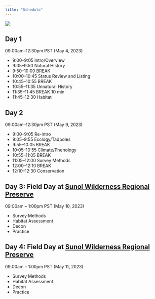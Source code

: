 ```yaml
---
title: "Schedule"
---
```


![](../img/nfa_iowa_hill_pano_reduced.jpg)

## Day 1

09:00am--12:30pm PST (May 4, 2023)

  - 9:00--9:05 Intro/Overview
  - 9:05--9:50 Natural History
  - 9:50--10:00 BREAK
  - 10:00--10:45 Status Review and Listing
  - 10:45--10:55 BREAK
  - 10:55--11:35 Unnatural History
  - 11:35--11:45 BREAK 10 min
  - 11:45--12:30 Habitat


## Day 2

09:00am--12:30pm PST (May 9, 2023)

  - 9:00--9:05 Re-Intro
  - 9:05--9:55 Ecology/Tadpoles
  - 9:55--10:05 BREAK
  - 10:05--10:55 Climate/Phenology
  - 10:55--11:05 BREAK
  - 11:05--12:00 Survey Methods
  - 12:00--12:10 BREAK
  - 12:10--12:30 Conservation 

    
## Day 3: Field Day at [Sunol Wilderness Regional Preserve](https://www.ebparks.org/parks/sunol)

09:00am – 1:00pm PST (May 10, 2023)

  -   Survey Methods
  -   Habitat Assessment
  -   Decon
  -   Practice

## Day 4: Field Day at [Sunol Wilderness Regional Preserve](https://www.ebparks.org/parks/sunol)

09:00am – 1:00pm PST (May 11, 2023)

  -   Survey Methods
  -   Habitat Assessment
  -   Decon
  -   Practice